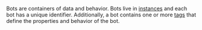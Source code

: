 Bots are containers of data and behavior. Bots live in [instances](#instance) and each bot has a unique identifier.
Additionally, a bot contains one or more [tags](#tag) that define the properties and behavior of the bot.